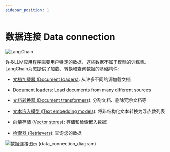 ```yaml
---
sidebar_position: 1
---
```


# 数据连接 Data connection
![LangChain](https://pica.zhimg.com/50/v2-56e8bbb52aa271012541c1fe1ceb11a2_r.gif 'LangChain中文网')


许多LLM应用程序需要用户特定的数据，这些数据不属于模型的训练集。LangChain为您提供了加载、转换和查询数据的基础构件:
- [文档加载器 (Document loaders)](/docs/modules/data_connection/document_loaders/): 从许多不同的源加载文档

- [Document loaders](/docs/modules/data_connection/document_loaders/): Load documents from many different sources
- [文档转换器 (Document transformers)](/docs/modules/data_connection/document_transformers/): 分割文档、删除冗余文档等
- [文本嵌入模型 (Text embedding models)](/docs/modules/data_connection/text_embedding/): 将非结构化文本转换为浮点数列表
- [向量存储 (Vector stores)](/docs/modules/data_connection/vectorstores/): 存储和检索嵌入数据
- [检索器 (Retrievers)](/docs/modules/data_connection/retrievers/): 查询您的数据

![数据连接图示 (data_connection_diagram)](/img/data_connection.jpg)
